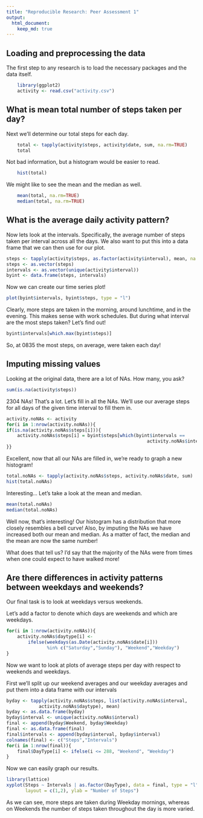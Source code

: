 ```yaml
---
title: "Reproducible Research: Peer Assessment 1"
output: 
  html_document:
    keep_md: true
---
```


## Loading and preprocessing the data

The first step to any research is to load the necessary packages and the data 
itself.

```r
    library(ggplot2)
    activity <- read.csv("activity.csv")
```

## What is mean total number of steps taken per day?

Next we'll determine our total steps for each day.

```r
    total <- tapply(activity$steps, activity$date, sum, na.rm=TRUE)
    total
```

Not bad information, but a histogram would be easier to read.

```r
    hist(total)
```

We might like to see the mean and the median as well.

```r
    mean(total, na.rm=TRUE)
    median(total, na.rm=TRUE)
```

## What is the average daily activity pattern?

Now lets look at the intervals.  Specifically, the average number of steps taken
per interval across all the days. We also want to put this into a data frame 
that we can then use for our plot.

```r
steps <- tapply(activity$steps, as.factor(activity$interval), mean, na.rm = TRUE)
steps <- as.vector(steps)
intervals <- as.vector(unique(activity$interval))
byint <- data.frame(steps, intervals)
```

Now we can create our time series plot!

```r
plot(byint$intervals, byint$steps, type = "l")
```

Clearly, more steps are taken in the morning, around lunchtime, and in the 
evening. This makes sense with work schedules. But during what interval are the 
most steps taken? Let's find out!

```r
byint$intervals[which.max(byint$steps)]
```

So, at 0835 the most steps, on average, were taken each day!

## Imputing missing values

Looking at the original data, there are a lot of NAs. How many, you ask?

```r
sum(is.na(activity$steps))
```

2304 NAs! That's a lot. Let's fill in all the NAs. We'll use our average steps
for all days of the given time interval to fill them in.

```r
activity.noNAs <- activity
for(i in 1:nrow(activity.noNAs)){
if(is.na(activity.noNAs$steps[i])){
    activity.noNAs$steps[i] = byint$steps[which(byint$intervals == 
                                                    activity.noNAs$interval[i])]
}}
```

Excellent, now that all our NAs are filled in, we're ready to graph a new 
histogram!

```r
total.noNAs <- tapply(activity.noNAs$steps, activity.noNAs$date, sum)
hist(total.noNAs)   
```

Interesting...
Let's take a look at the mean and median.

```r
mean(total.noNAs)
median(total.noNAs)
```

Well now, that's interesting! Our histogram has a distribution that more closely
resembles a bell curve! Also, by imputing the NAs we have increased both our 
mean and median. As a matter of fact, the median and the mean are now the same
number! 

What does that tell us? I'd say that the majority of the NAs were from times 
when one could expect to have walked more!

## Are there differences in activity patterns between weekdays and weekends?

Our final task is to look at weekdays versus weekends.

Let's add a factor to denote which days are weekends and which are weekdays.

```r
for(i in 1:nrow(activity.noNAs)){
    activity.noNAs$daytype[i] <- 
        ifelse(weekdays(as.Date(activity.noNAs$date[i])) 
               %in% c("Saturday","Sunday"), "Weekend","Weekday")
}
```

Now we want to look at plots of average steps per day with respect to weekends
and weekdays.

First we'll split up our weekend averages and our weekday averages and put them
into a data frame with our intervals

```r
byday <- tapply(activity.noNAs$steps, list(activity.noNAs$interval, 
            activity.noNAs$daytype), mean)
byday <- as.data.frame(byday)
byday$interval <- unique(activity.noNAs$interval)
final <- append(byday$Weekend, byday$Weekday)
final <- as.data.frame(final)
final$intervals <- append(byday$interval, byday$interval)
colnames(final) <- c("Steps","Intervals")
for(i in 1:nrow(final)){
    final$DayType[i] <- ifelse(i <= 288, "Weekend", "Weekday")
}
```

Now we can easily graph our results.

```r
library(lattice)
xyplot(Steps ~ Intervals | as.factor(DayType), data = final, type = "l", 
       layout = c(1,2), ylab = "Number of Steps")
```

As we can see, more steps are taken during Weekday mornings, whereas on Weekends
the number of steps taken throughout the day is more varied.